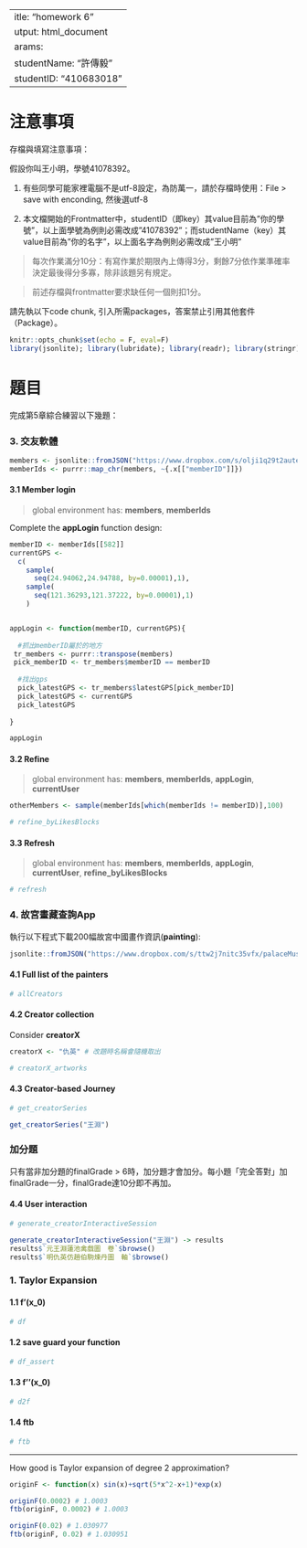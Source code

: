  ---
title: "homework 6"
output: html_document
params:
  studentName: "許傳毅"
  studentID: "410683018"
---

# 注意事項

存檔與填寫注意事項：

假設你叫王小明，學號41078392。

  1. 有些同學可能家裡電腦不是utf-8設定，為防萬一，請於存檔時使用：File > save with enconding, 然後選utf-8

  2. 本文檔開始的Frontmatter中，studentID（即key）其value目前為"你的學號"，以上面學號為例則必需改成"41078392"；而studentName（key）其value目前為"你的名字"，以上面名字為例則必需改成"王小明"
  
> 每次作業滿分10分：有寫作業於期限內上傳得3分，剩餘7分依作業準確率決定最後得分多寡，除非該題另有規定。

> 前述存檔與frontmatter要求缺任何一個則扣1分。

請先執以下code chunk, 引入所需packages，答案禁止引用其他套件（Package）。
```{r setup, include=FALSE}
knitr::opts_chunk$set(echo = F, eval=F)
library(jsonlite); library(lubridate); library(readr); library(stringr); library(purrr)
```

# 題目

完成第5章綜合練習以下幾題：

### 3. 交友軟體{-}

```{r, echo=T, eval=FALSE}
members <- jsonlite::fromJSON("https://www.dropbox.com/s/olji1q29t2autec/ntpumeetMembers.json?dl=1", simplifyDataFrame = F)
memberIds <- purrr::map_chr(members, ~{.x[["memberID"]]})
```


#### 3.1 Member login{-}

> global environment has: **members**, **memberIds**


Complete the **appLogin** function design:

```{r ans31, echo=F}
memberID <- memberIds[[582]]
currentGPS <-
  c(
    sample(
      seq(24.94062,24.94788, by=0.00001),1),
    sample(
      seq(121.36293,121.37222, by=0.00001),1)
    )


appLogin <- function(memberID, currentGPS){
  
  #抓出memberID屬於的地方
 tr_members <- purrr::transpose(members)
 pick_memberID <- tr_members$memberID == memberID
  
  #找出gps
  pick_latestGPS <- tr_members$latestGPS[pick_memberID] 
  pick_latestGPS <- currentGPS
  pick_latestGPS
  
}

appLogin
```


#### 3.2 Refine{-}


> global environment has: **members**, **memberIds**, **appLogin**, **currentUser**


```{r data32, eval=F, echo=T}
otherMembers <- sample(memberIds[which(memberIds != memberID)],100)
```


```{r ans32, echo=F, eval=F}
# refine_byLikesBlocks
```

#### 3.3 Refresh{-}


> global environment has: **members**, **memberIds**, **appLogin**, **currentUser**, **refine_byLikesBlocks**


```{r ans33, eval=F, echo=F}
# refresh
```

### 4. 故宮畫藏查詢App{-}

執行以下程式下載200幅故宮中國畫作資訊(**painting**):
```{r data4, echo=T}
jsonlite::fromJSON("https://www.dropbox.com/s/ttw2j7nitc35vfx/palaceMuseumPainting.json?dl=1", simplifyDataFrame = F) -> painting
```

#### 4.1 Full list of the painters{-}

```{r ans41, echo=F}
# allCreators
```

#### 4.2 Creator collection{-}

Consider **creatorX**
```{r data42, echo=TRUE}
creatorX <- "仇英" # 改題時名稱會隨機取出
```

```{r ans42, echo=F}
# creatorX_artworks
```

#### 4.3 Creator-based Journey{-}

```{r ans43, echo=F}
# get_creatorSeries
```


```{r, echo=T}
get_creatorSeries("王淵")
```

### 加分題

只有當非加分題的finalGrade > 6時，加分題才會加分。每小題「完全答對」加finalGrade一分，finalGrade達10分即不再加。

#### 4.4 User interaction

```{r ans44, echo=F}
# generate_creatorInteractiveSession
```

```{r, echo=T}
generate_creatorInteractiveSession("王淵") -> results
results$`元王淵蓮池禽戲圖　卷`$browse()
results$`明仇英仿趙伯駒煉丹圖　軸`$browse()
```

### 1. Taylor Expansion{-}

#### 1.1 f'(x_0) {-}


```{r ans11, echo=F}
# df
```

#### 1.2 save guard your function{-}

```{r ans12, echo=F}
# df_assert
```


#### 1.3 f''(x_0){-}


```{r ans13, echo=F}
# d2f
```

#### 1.4 ftb{-}

```{r ans14, echo=F}
# ftb
```

***

How good is Taylor expansion of degree 2 approximation?

```{r}
originF <- function(x) sin(x)+sqrt(5*x^2-x+1)*exp(x)
```

```{r}
originF(0.0002) # 1.0003
ftb(originF, 0.0002) # 1.0003

originF(0.02) # 1.030977
ftb(originF, 0.02) # 1.030951
```



